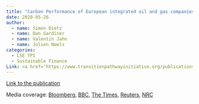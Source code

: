 ```yaml
---
title: "Carbon Performance of European integrated oil and gas companies: briefing paper"
date: 2020-05-26
author:
  - name: Simon Dietz
  - name: Dan Gardiner
  - name: Valentin Jahn
  - name: Jolien Noels 
categories: 
  - LSE TPI
  - Sustainable Finance
Link: <a href='https://www.transitionpathwayinitiative.org/publications/uploads/2020-carbon-performance-of-european-integrated-oil-and-gas-companies-briefing-paper'>Link</a>
---
```


[Link to the publication](https://www.transitionpathwayinitiative.org/publications/uploads/2020-carbon-performance-of-european-integrated-oil-and-gas-companies-briefing-paper)

Media coverage: [Bloomberg](https://www.bloomberg.com/news/articles/2020-05-11/big-oil-s-climate-targets-not-enough-for-paris-goals-funds-say?sref=Iwk4m2bA), [BBC](https://www.bbc.com/news/science-environment-52624695), [The Times](https://www.thetimes.co.uk/article/bp-must-raise-game-to-meet-climate-pledge-says-report-wp5c68brb), [Reuters](https://www.reuters.com/article/oil-carbon-companies-targets/shell-eni-lead-oil-majors-climate-ambitions-but-still-fall-short-investors-idUSL8N2CT3TY), [NRC](https://www.nrc.nl/nieuws/2020/05/18/van-de-oliesector-wordt-meer-verwacht-dan-klimaatdoelen-a3999996?utm_source=SIM&utm_medium=email&utm_campaign=Klimaat&utm_content=&utm_term=20200523)

